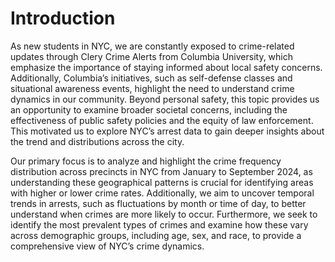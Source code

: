 # Introduction

As new students in NYC, we are constantly exposed to crime-related updates through Clery Crime Alerts from Columbia University, which emphasize the importance of staying informed about local safety concerns. Additionally, Columbia’s initiatives, such as self-defense classes and situational awareness events, highlight the need to understand crime dynamics in our community. Beyond personal safety, this topic provides us an opportunity to examine broader societal concerns, including the effectiveness of public safety policies and the equity of law enforcement. This motivated us to explore NYC's arrest data to gain deeper insights about the trend and distributions across the city. 

Our primary focus is to analyze and highlight the crime frequency distribution across precincts in NYC from January to September 2024, as understanding these geographical patterns is crucial for identifying areas with higher or lower crime rates. Additionally, we aim to uncover temporal trends in arrests, such as fluctuations by month or time of day, to better understand when crimes are more likely to occur. Furthermore, we seek to identify the most prevalent types of crimes and examine how these vary across demographic groups, including age, sex, and race, to provide a comprehensive view of NYC’s crime dynamics.